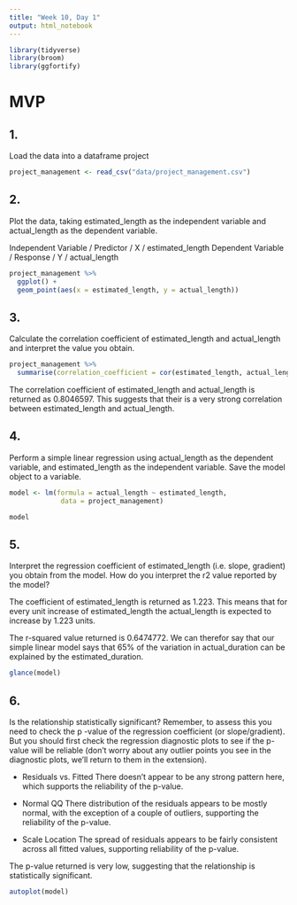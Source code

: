 ```yaml
---
title: "Week 10, Day 1"
output: html_notebook
---
```


```r
library(tidyverse)
library(broom)
library(ggfortify)
```

# MVP

## 1.
Load the data into a dataframe project

```r
project_management <- read_csv("data/project_management.csv")
```

## 2.
Plot the data, taking estimated_length as the independent variable and actual_length as the dependent variable.

Independent Variable / Predictor / X / estimated_length
Dependent Variable / Response / Y / actual_length

```r
project_management %>% 
  ggplot() +
  geom_point(aes(x = estimated_length, y = actual_length))
```

## 3.
Calculate the correlation coefficient of estimated_length and actual_length and interpret the value you obtain.

```r
project_management %>%
  summarise(correlation_coefficient = cor(estimated_length, actual_length))
```

The correlation coefficient of estimated_length and actual_length is returned as 0.8046597. This suggests that their is a very strong correlation between estimated_length and actual_length.

## 4.
Perform a simple linear regression using actual_length as the dependent variable, and estimated_length as the independent variable. Save the model object to a variable.

```r
model <- lm(formula = actual_length ~ estimated_length, 
             data = project_management)

model 
```

## 5.
Interpret the regression coefficient of estimated_length (i.e. slope, gradient) you obtain from the model. How do you interpret the r2 value reported by the model?

The coefficient of estimated_length is returned as 1.223. This means that for every unit increase of estimated_length the actual_length is expected to increase by 1.223 units.

The r-squared value returned is 0.6474772. We can therefor say that our simple linear model says that 65% of the variation in actual_duration can be explained by the estimated_duration.

```r
glance(model)
```

## 6.
Is the relationship statistically significant? Remember, to assess this you need to check the p
-value of the regression coefficient (or slope/gradient). But you should first check the regression diagnostic plots to see if the p-value will be reliable (don’t worry about any outlier points you see in the diagnostic plots, we’ll return to them in the extension).

- Residuals vs. Fitted
There doesn't appear to be any strong pattern here, which supports the reliability of the p-value.

- Normal QQ
There distribution of the residuals appears to be mostly normal, with the exception of a couple of outliers, supporting the reliability of the p-value.

- Scale Location
The spread of residuals appears to be fairly consistent across all fitted values, supporting reliability of the p-value.

The p-value returned is very low, suggesting that the relationship is statistically significant.


```r
autoplot(model)
```



